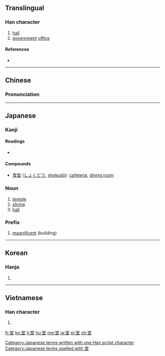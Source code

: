==Translingual==

===Han character===
{{Han char|rn=32|rad=土|as=08|sn=11|four=9010<sub>4</sub>|canj=火月口土 (FBRG)|ids=⿱[[尚]][[土]]}}

# [[hall]]
# [[government]] [[office]]

====References====
* {{Han ref|kx=0231.230|dkj=05207|dj=0469.020|hdz=10452.140|uh=5802|ud=22530|bh=B0F3|bd=45299}}

----

==Chinese==
{{zh-hanzi-box|[[堂]]}}

===Pronunciation===
{{zh-pron
|m=táng
|c=tong4
|mc=y
|oc=y
|ma=
|cat=n
}}

----

==Japanese==

===Kanji===
{{ja-kanji|grade=4|rs=土08}}

====Readings====
* {{ja-readings|on=[[どう]] (dō), [[とう]] (tō)|kun=[[たかどの]] (takadono), [[すまい]] (sumai)}}

====Compounds====
* [[食堂]] ([[しょくどう]], [[shokudō]]): [[cafeteria]], [[dining room]]

===Noun===
{{ja-noun|k|hira=どう|rom=dō|hidx=とう'}} 

# [[temple]]
# [[shrine]]
# [[hall]]

===Prefix===
{{ja-pos|k|prefix|hira=どう|rom=dō-|hidx=とう'}} 

# [[magnificent]] (building)

[[Category:Japanese terms written with one Han script character]]
[[Category:Japanese terms spelled with 堂]]

----

==Korean==

===Hanja===
{{ko-hanja|hangeul=당|rv=dang|mr=tang}}

# {{defn|lang=ko|sort=土08}}

----

==Vietnamese==

===Han character===
{{vi-hantu|[[đường]], [[chân]], [[đoàng]]|rs=土08}}

# {{defn|lang=vi|sort=土08}}

[[fr:堂]]
[[ko:堂]]
[[li:堂]]
[[hu:堂]]
[[mg:堂]]
[[ja:堂]]
[[pl:堂]]
[[zh:堂]]